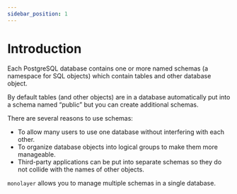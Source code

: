 ```yaml
---
sidebar_position: 1
---
```


# Introduction

Each PostgreSQL database contains one or more named schemas (a namespace for SQL objects)
which contain tables and other database object.

By default tables (and other objects) are in a database automatically put into a schema
named “public” but you can create additional schemas.

There are several reasons to use schemas:

- To allow many users to use one database without interfering with each other.
- To organize database objects into logical groups to make them more manageable.
- Third-party applications can be put into separate schemas so they do not collide with the names of other objects.

`monolayer` allows you to manage multiple schemas in a single database.
